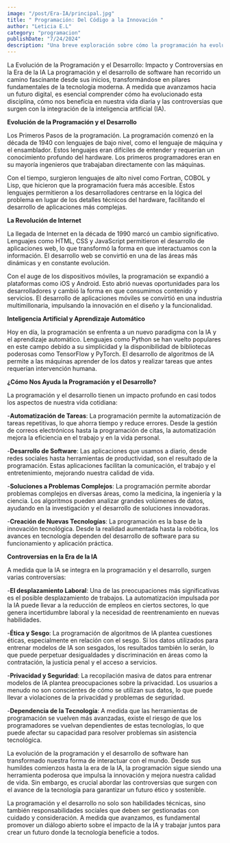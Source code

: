 ```yaml
---
image: "/post/Era-IA/principal.jpg"
title: " Programación: Del Código a la Innovación "
author: "Leticia E.L"
category: "programacion"
publishDate: "7/24/2024"
description: "Una breve exploración sobre cómo la programación ha evolucionado desde simples líneas de código hasta convertirse en el motor principal de la innovación tecnológica."
---
```


<ImageMDX
  src="/post/Era-IA/promramacion1.jpg"
  alt="programacion"
  width={800}
  height={400}
/>

<Parrafo>
  La Evolución de la Programación y el Desarrollo: Impacto y Controversias en la
  Era de la IA La programación y el desarrollo de software han recorrido un
  camino fascinante desde sus inicios, transformándose en pilares fundamentales
  de la tecnología moderna. A medida que avanzamos hacia un futuro digital, es
  esencial comprender cómo ha evolucionado esta disciplina, cómo nos beneficia
  en nuestra vida diaria y las controversias que surgen con la integración de la
  inteligencia artificial (IA).
</Parrafo>

<SubSeccion> **Evolución de la Programación y el Desarrollo** </SubSeccion>

<Parrafo>
Los Primeros Pasos de la programación.
La programación comenzó en la década de 1940 con lenguajes de bajo nivel, como el lenguaje de máquina y el ensamblador. Estos lenguajes eran difíciles de entender y requerían un
conocimiento profundo del hardware. Los primeros programadores eran en su mayoría ingenieros que trabajaban directamente con las máquinas.

Con el tiempo, surgieron lenguajes de alto nivel como Fortran, COBOL y Lisp, que hicieron que la programación fuera más accesible. Estos lenguajes permitieron a los desarrolladores centrarse en la lógica del problema en lugar de los detalles técnicos del hardware, facilitando el desarrollo de aplicaciones más complejas.

</Parrafo>

<SubSeccion> **La Revolución de Internet** </SubSeccion>

<Parrafo>
La llegada de Internet en la década de 1990 marcó un cambio significativo. Lenguajes como HTML, CSS y JavaScript permitieron el desarrollo de aplicaciones web, lo que transformó la forma en que interactuamos con la información. El desarrollo web se convirtió en una de las áreas más dinámicas y en constante evolución.

</Parrafo>

<ImageMDX
  src="/post/Era-IA/programacion2.jpg"
  alt="Era IA"
  width="800"
  height="400"
/>

<Parrafo>
Con el auge de los dispositivos móviles, la programación se expandió a plataformas como iOS y Android. Esto abrió nuevas oportunidades para los desarrolladores y cambió la forma en que consumimos contenido y servicios. El desarrollo de aplicaciones móviles se convirtió en una industria multimillonaria, impulsando la innovación en el diseño y la funcionalidad.

</Parrafo>

<SubSeccion> **Inteligencia Artificial y Aprendizaje Automático** </SubSeccion>

<Parrafo>
Hoy en día, la programación se enfrenta a un nuevo paradigma con la IA y el aprendizaje automático. Lenguajes como Python se han vuelto populares en este campo debido a su simplicidad y la disponibilidad de bibliotecas poderosas como TensorFlow y PyTorch. El desarrollo de algoritmos de IA permite a las máquinas aprender de los datos y realizar tareas que antes requerían intervención humana.

</Parrafo>

<ImageMDX
  src="/post/Era-IA/proramacion3.jpg "
  alt="programación"
  width={800}
  height={400}
/>

<SubSeccion> **¿Cómo Nos Ayuda la Programación y el Desarrollo?** </SubSeccion>

 <Parrafo>
La programación y el desarrollo tienen un impacto profundo en casi todos los aspectos de nuestra vida cotidiana:

-**Automatización de Tareas**: La programación permite la automatización de tareas repetitivas, lo que ahorra tiempo y reduce errores. Desde la gestión de correos electrónicos hasta la programación de citas, la automatización mejora la eficiencia en el trabajo y en la vida personal.

-**Desarrollo de Software**: Las aplicaciones que usamos a diario, desde redes sociales hasta herramientas de productividad, son el resultado de la programación. Estas aplicaciones facilitan la comunicación, el trabajo y el entretenimiento, mejorando nuestra calidad de vida.

-**Soluciones a Problemas Complejos**: La programación permite abordar problemas complejos en diversas áreas, como la medicina, la ingeniería y la ciencia. Los algoritmos pueden analizar grandes volúmenes de datos, ayudando en la investigación y el desarrollo de soluciones innovadoras.

-**Creación de Nuevas Tecnologías**: La programación es la base de la innovación tecnológica. Desde la realidad aumentada hasta la robótica, los avances en tecnología dependen del desarrollo de software para su funcionamiento y aplicación práctica.

</Parrafo>

<Divider />

<SubSeccion> **Controversias en la Era de la IA** </SubSeccion>

<ImageMDX
  src="/post/Era-IA/programacion4.jpg"
  alt="programación"
  width={800}
  height={400}
/>

<Parrafo>
A medida que la IA se integra en la programación y el desarrollo, surgen varias controversias:

-**El desplazamiento Laboral**:
Una de las preocupaciones más significativas es el posible desplazamiento de trabajos. La automatización impulsada por la IA puede llevar a la reducción de empleos en ciertos sectores, lo que genera incertidumbre laboral y la necesidad de reentrenamiento en nuevas habilidades.

-**Ética y Sesgo**:
La programación de algoritmos de IA plantea cuestiones éticas, especialmente en relación con el sesgo. Si los datos utilizados para entrenar modelos de IA son sesgados, los resultados también lo serán, lo que puede perpetuar desigualdades y discriminación en áreas como la contratación, la justicia penal y el acceso a servicios.

-**Privacidad y Seguridad**:
La recopilación masiva de datos para entrenar modelos de IA plantea preocupaciones sobre la privacidad. Los usuarios a menudo no son conscientes de cómo se utilizan sus datos, lo que puede llevar a violaciones de la privacidad y problemas de seguridad.

-**Dependencia de la Tecnología**:
A medida que las herramientas de programación se vuelven más avanzadas, existe el riesgo de que los programadores se vuelvan dependientes de estas tecnologías, lo que puede afectar su capacidad para resolver problemas sin asistencia tecnológica.

La evolución de la programación y el desarrollo de software han transformado nuestra forma de interactuar con el mundo. Desde sus humildes comienzos hasta la era de la IA, la programación sigue siendo una herramienta poderosa que impulsa la innovación y mejora nuestra calidad de vida. Sin embargo, es crucial abordar las controversias que surgen con el avance de la tecnología para garantizar un futuro ético y sostenible.

La programación y el desarrollo no solo son habilidades técnicas, sino también responsabilidades sociales que deben ser gestionadas con cuidado y consideración. A medida que avanzamos, es fundamental promover un diálogo abierto sobre el impacto de la IA y trabajar juntos para crear un futuro donde la tecnología beneficie a todos.

</Parrafo>
